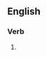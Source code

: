 ==English==

===Verb===
{{head|en|verb form}}

# {{present participle of|extemporise|lang=en|nocat=1}}